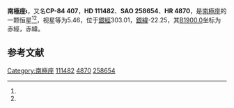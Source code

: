 {{Starbox begin
| name = 南極座ι
}}
{{Starbox observe
| epoch = [[J2000.0|J2000.0]]
| constell = [[南極座|南極座]]<ref name=SIMBAD>{{cite web
 | url=http://simbad.u-strasbg.fr/simbad/sim-id?Ident=HR+4870
 | title=Pulsating variable Star
 | publisher=Centre de Données astronomiques de Strasbourg
 | work=SIMBAD
 | accessdate=2012-07-13
 | archive-date=2016-03-18
 | archive-url=https://web.archive.org/web/20160318003426/http://simbad.u-strasbg.fr/simbad/sim-id?Ident=HR+4870
 | dead-url=no
 }}</ref><ref name=DATA>{{cite web
 | url=http://vizier.u-strasbg.fr/viz-bin/VizieR-5?-out.add=.&-source=5050&-corr=PK=HR&-out.max=9999&HR=4870
 | title=VizieR Detailed Page
 | accessdate=2012-07-13
 | archive-date=2016-03-05
 | archive-url=https://web.archive.org/web/20160305021414/http://vizier.u-strasbg.fr/viz-bin/VizieR-5?-out.add=.&-source=5050&-corr=PK=HR&-out.max=9999&HR=4870
 | dead-url=no
 }}</ref>
| 星官 = 
| ra = {{RA|12|54|58.6}}<ref name=SIMBAD /><ref name=DATA />
| dec = {{DEC|-85|7|24}}<ref name=SIMBAD /><ref name=DATA />
| appmag_v = 5.46<ref name=SIMBAD /><ref name=DATA />
}}
{{Starbox character
| class = K0III<ref name=SIMBAD /><ref name=DATA />
| b-v = 1.02<ref name=SIMBAD /><ref name=DATA />
| u-b = 0.79<ref name=SIMBAD /><ref name=DATA />
| r-i = <ref name=SIMBAD /><ref name=DATA />
| variable = 
}}
{{Starbox astrometry
| radial_v = 0.79
| prop_mo_ra = 53
| parallax = 
| p_error = 
}}
{{Starbox catalog
| names =CP-84 407，[[SAO星表|SAO]] 258654，[[HD星表|HD]] 111482，[[HR星表|HR]] 4870}}
{{Starbox reference |Simbad=HR+4870}}
{{Starbox end}}

'''南極座ι'''，又名'''CP-84 407'''，'''HD 111482'''、'''SAO 258654'''、'''HR 4870'''，是[[南極座|南極座]]的一颗恒星<ref name=SIMBAD /><ref name=DATA />，视星等为5.46，位于[[銀道座標系|銀經]]303.01，[[銀道座標系|銀緯]]-22.25，其[[B1900.0|B1900.0]]坐标为赤經{{RA|12|44|27.3}}，赤緯{{DEC|-84|-22.25|49}}。

== 参考文献 ==
{{reflist}}

{{star-stub}}

{{南極座恒星}}
[[Category:南極座|Category:南極座]]
[[Category:HD和HDE天體|111482]]
[[Category:HR天體|4870]]
[[Category:SAO天體|258654]]
